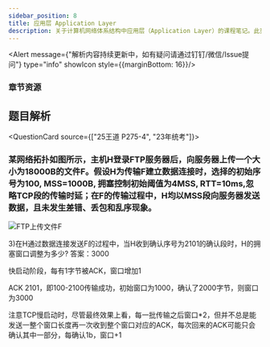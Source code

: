```yaml
---
sidebar_position: 8
title: 应用层 Application Layer
description: 关于计算机网络体系结构中应用层（Application Layer）的课程笔记。此页面提供了相关章节的课件下载，旨在帮助学生深入理解应用层协议与原理。
---
```



<Alert message={"解析内容持续更新中，如有疑问请通过钉钉/微信/Issue提问"} type="info" showIcon style={{marginBottom: 16}}/>

<h3 style={{color: '#006d75', marginTop: 0, marginBottom: 8}}>章节资源</h3>
<GridContainer>
    <FileCard file_type={'pdf'} name={'7 Application Layer'} size={'14776102'} link={require('@site/assets/slides/7_ApplicationLayer.pdf').default} />
</GridContainer>

## 题目解析

<QuestionCard source={["25王道 P275-4", "23年统考"]}>
### 某网络拓扑如图所示，主机H登录FTP服务器后，向服务器上传一个大小为18000B的文件F。假设H为传输F建立数据连接时，选择的初始序号为100, MSS=1000B, 拥塞控制初始阈值为4MSS, RTT=10ms,忽略TCP段的传输时延；在F的传输过程中，H均以MSS段向服务器发送数据，且未发生差错、丢包和乱序现象。
![FTP上传文件F](img/W275-4.png)

3)在H通过数据连接发送F的过程中，当H收到确认序号为2101的确认段时，H的拥塞窗口调整为多少?
<Answer>
答案：3000

快启动阶段，每有1字节被ACK，窗口增加1

ACK 2101，即100-2100传输成功，初始窗口为1000，确认了2000字节，则窗口为3000

注意TCP慢启动时，尽管最终效果上看，每一批传输之后窗口*2，但并不总是能发送一整个窗口长度再一次收到整个窗口对应的ACK，每次回来的ACK可能只会确认其中一部分，每确认1b，窗口+1
</Answer>
</QuestionCard>
